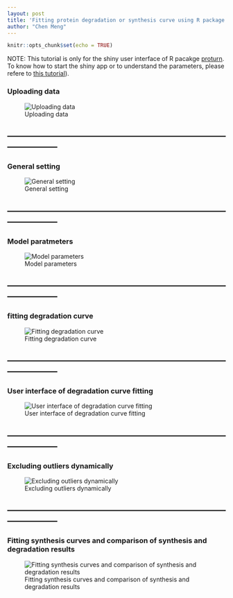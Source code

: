 ```yaml
---
layout: post
title: 'Fitting protein degradation or synthesis curve using R package "proturn" - The Shiny user interface'
author: "Chen Meng"
---
```


```r
knitr::opts_chunk$set(echo = TRUE)
```

NOTE: This tutorial is only for the shiny user interface of R pacakge [proturn](https://github.com/mengchen18/proturn). To know how to start the shiny app or to understand the parameters, please refere to [this tutorial][linkproturntut]).

### Uploading data
![Uploading data](/figure/proturnShiny/Slide1.JPG)

-----------------------------------------------------------------------------------------
-----------------------------------------------------------------------------------------

### General setting
![General setting](/figure/proturnShiny/Slide2.JPG)

-----------------------------------------------------------------------------------------
-----------------------------------------------------------------------------------------

### Model paratmeters
![Model parameters](/figure/proturnShiny/Slide3.JPG)

-----------------------------------------------------------------------------------------
-----------------------------------------------------------------------------------------

### fitting degradation curve
![Fitting degradation curve](/figure/proturnShiny/Slide4.JPG)

-----------------------------------------------------------------------------------------
-----------------------------------------------------------------------------------------

### User interface of degradation curve fitting
![User interface of degradation curve fitting](/figure/proturnShiny/Slide5.JPG)

-----------------------------------------------------------------------------------------
-----------------------------------------------------------------------------------------

### Excluding outliers dynamically
![Excluding outliers dynamically](/figure/proturnShiny/Slide6.JPG)

-----------------------------------------------------------------------------------------
-----------------------------------------------------------------------------------------

### Fitting synthesis curves and comparison of synthesis and degradation results
![Fitting synthesis curves and comparison of synthesis and degradation results](/figure/proturnShiny/Slide7.JPG)

[linkproturntut]: https://mengchen18.github.io/2018/01/30/proturn-workflow.html